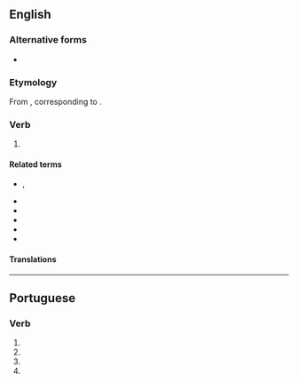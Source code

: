 {{also|civilise}}
==English==
{{wikipedia}}

===Alternative forms===
* {{l|en|civilise}} {{qualifier|chiefly British}}

===Etymology===
From {{etyl|fr|en}} {{m|fr|civiliser}}, corresponding to {{suffix|civil|ize|lang=en}}.

===Verb===
{{en-verb|civilizes|civilizing|civilized}}

# {{alternative spelling of|civilise|lang=en}}

====Related terms====
* {{l|en|civilisation}}, {{l|en|civilization}}
* {{l|en|civil}}
* {{l|en|city}}
* {{l|en|civitas}}
* {{l|en|civilian}}
* {{l|en|citizen}}

====Translations====
{{trans-see|civilise}}

----

==Portuguese==

===Verb===
{{head|pt|verb form}}

# {{inflection of|civilizar||1|s|pres|subj|lang=pt}}
# {{inflection of|civilizar||3|s|pres|subj|lang=pt}}
# {{inflection of|civilizar||1|s|impr|lang=pt}}
# {{inflection of|civilizar||3|s|impr|lang=pt}}